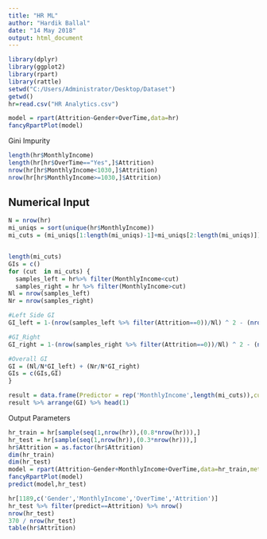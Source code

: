 ---
title: "HR ML"
author: "Hardik Ballal"
date: "14 May 2018"
output: html_document
---

```{r}
library(dplyr)
library(ggplot2)
library(rpart)
library(rattle)
setwd("C:/Users/Administrator/Desktop/Dataset")
getwd()
hr=read.csv("HR Analytics.csv")
```

```{r}
model = rpart(Attrition~Gender+OverTime,data=hr)
fancyRpartPlot(model)
```




Gini Impurity
```{r}
length(hr$MonthlyIncome)
length(hr[hr$OverTime=="Yes",]$Attrition)
nrow(hr[hr$MonthlyIncome<1030,]$Attrition)
nrow(hr[hr$MonthlyIncome>=1030,]$Attrition)
```




## Numerical Input
```{r}
N = nrow(hr)
mi_uniqs = sort(unique(hr$MonthlyIncome))
mi_cuts = (mi_uniqs[1:length(mi_uniqs)-1]+mi_uniqs[2:length(mi_uniqs)]) / 2


length(mi_cuts)
GIs = c()
for (cut  in mi_cuts) {
  samples_left = hr%>% filter(MonthlyIncome<cut)
  samples_right = hr %>% filter(MonthlyIncome>cut)
Nl = nrow(samples_left)
Nr = nrow(samples_right)

#Left Side GI
GI_left = 1-(nrow(samples_left %>% filter(Attrition==0))/Nl) ^ 2 - (nrow(samples_left %>% filter(Attrition==1))/Nl) ^ 2

#GI_Right
GI_right = 1-(nrow(samples_right %>% filter(Attrition==0))/Nl) ^ 2 - (nrow(samples_right %>% filter(Attrition==1))/Nl) ^ 2

#Overall GI
GI = (Nl/N*GI_left) + (Nr/N*GI_right)
GIs = c(GIs,GI)
}

result = data.frame(Predictor = rep('MonthlyIncome',length(mi_cuts)),cut=mi_cuts,GI=GIs)
result %>% arrange(GI) %>% head(1)
```



Output Parameters
```{r}
hr_train = hr[sample(seq(1,nrow(hr)),(0.8*nrow(hr))),]
hr_test = hr[sample(seq(1,nrow(hr)),(0.3*nrow(hr))),]
hr$Attrition = as.factor(hr$Attrition)
dim(hr_train)
dim(hr_test)
model = rpart(Attrition~Gender+MonthlyIncome+OverTime,data=hr_train,method='class')
fancyRpartPlot(model)
predict(model,hr_test)

hr[1189,c('Gender','MonthlyIncome','OverTime','Attrition')]
hr_test %>% filter(predict==Attrition) %>% nrow()
nrow(hr_test)
370 / nrow(hr_test)
table(hr$Attrition)
```
